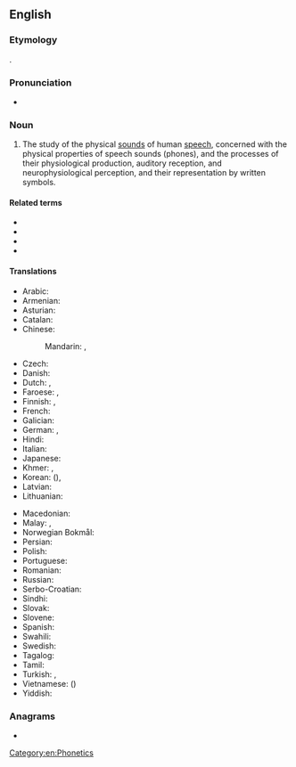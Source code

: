 ==English==
{{wikipedia}}

===Etymology===
{{PIE root|en|bʰeh₂|id=speak}}
{{af|en|phonetic|-ics}}.

===Pronunciation===
* {{IPA|/fəˈnɛtɪks/|lang=en}}

===Noun===
{{en-noun|-}}

# {{lb|en|linguistics}} The study of the physical [[sounds]] of human [[speech]], concerned with the physical properties of speech sounds (phones), and the processes of their physiological production, auditory reception, and neurophysiological perception, and their representation by written symbols.

====Related terms====
* {{l|en|phonetic}}
* {{l|en|phonetician}}
* {{l|en|phonology}}
* {{l|en|International Phonetic Alphabet}}

====Translations====
{{trans-top|study of speech sounds and their representation by written symbols}}
* Arabic: {{t|ar|صَوْتِيَات|p}}
* Armenian: {{t+|hy|հնչյունաբանություն}}
* Asturian: {{t|ast|fonética|f}}
* Catalan: {{t|ca|fonètica|f}}
* Chinese:
*: Mandarin: {{t+|cmn|語音學|sc=Hani}}, {{t+|cmn|语音学|tr=yǔyīnxué|sc=Hani}}
* Czech: {{t|cs|fonetika|f}}
* Danish: {{t+|da|fonetik|c}}
* Dutch: {{t+|nl|fonetiek|f}}, {{t+|nl|klankleer|m|f}}
* Faroese: {{t|fo|ljóðfrøði|f}}, {{t|fo|ljóðlæra|f}}
* Finnish: {{t+|fi|fonetiikka}}, {{t+|fi|äänneoppi}}
* French: {{t+|fr|phonétique|f}}
* Galician: {{t+|gl|fonética|f}}
* German: {{t+|de|Phonetik|f}}, {{t|de|Lautlehre|f}}
* Hindi: {{t+|hi|स्वरविज्ञान|m|sc=Deva}}
* Italian: {{t+|it|fonetica|f}}
* Japanese: {{t|ja|音声学|tr=おんせいがく, onseigaku|sc=Jpan}}
* Khmer: {{t|km|សទ្ទិកវិទ្យា|tr=satti’ak vityie|sc=Khmr}}, {{t|km|សព្ទសញ្ញាវិទ្យា|tr=sap saññaa vityie|sc=Khmr}}
* Korean: {{t+|ko|음성학|tr=uemseong-hak}} ({{t+|ko|音聲學}}), {{t|ko|어음학}}
* Latvian: {{t|lv|fonētika|f}}
* Lithuanian: {{t+|lt|fonetika|f}}
{{trans-mid}}
* Macedonian: {{t|mk|фонетика|f|tr=fonétika}}
* Malay: {{t|ms|fonetik}}, {{t|ms|kaji bunyi bahasa}}
* Norwegian Bokmål: {{t+|nb|fonetikk|m}}
* Persian: {{t+|fa|آواشناسی|tr=âvašenâsi|sc=fa-Arab}}
* Polish: {{t+|pl|fonetyka|f}}
* Portuguese: {{t+|pt|fonética|f}}
* Romanian: {{t+|ro|fonetică|f}}
* Russian: {{t+|ru|фоне́тика|f|tr=fonɛ́tika}}
* Serbo-Croatian: {{t+|sh|fonetika|f}}
* Sindhi: {{t+|sd|وايوڪيات|f}}
* Slovak: {{t+|sk|fonetika|f}}
* Slovene: {{t|sl|fonetika|f}}
* Spanish: {{t+|es|fonética|f}}
* Swahili: {{t|sw|fonetiki}}
* Swedish: {{t+|sv|fonetik|c}}
* Tagalog: {{t|tl|palatinigan}}
* Tamil: {{t+|ta|ஒலியியல்}}
* Turkish: {{t|tr|sesbilgisi}}, {{t+|tr|fonetik}}
* Vietnamese: {{t|vi|ngư âm học}} ({{t|vi|語音學}})
* Yiddish: {{t|yi|פֿאָנעטיק|f}}
{{trans-bottom}}

===Anagrams===
* {{anagrams|en|a=cehinopst|Ctesiphon|sphenotic}}

[[Category:en:Phonetics]]